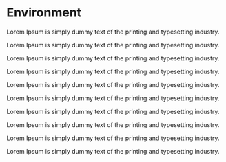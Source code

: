 # Environment

:::: {.rmdNote data-latex=""}
Lorem Ipsum is simply dummy text of the printing and typesetting industry. 
::::

:::: {.rmdnote data-latex=""}
Lorem Ipsum is simply dummy text of the printing and typesetting industry. 
::::

:::: {.rmdTip data-latex=""}
Lorem Ipsum is simply dummy text of the printing and typesetting industry. 
::::

:::: {.rmdtip data-latex=""}
Lorem Ipsum is simply dummy text of the printing and typesetting industry.
::::

:::: {.rmdThink data-latex=""}
Lorem Ipsum is simply dummy text of the printing and typesetting industry. 
::::

:::: {.rmdthink data-latex=""}
Lorem Ipsum is simply dummy text of the printing and typesetting industry.
::::

:::: {.rmdWarning data-latex=""}
Lorem Ipsum is simply dummy text of the printing and typesetting industry.
::::

:::: {.rmdwarning data-latex=""}
Lorem Ipsum is simply dummy text of the printing and typesetting industry.
::::

:::: {.rmdTodo data-latex=""}
Lorem Ipsum is simply dummy text of the printing and typesetting industry.
::::

:::: {.rmdtodo data-latex=""}
Lorem Ipsum is simply dummy text of the printing and typesetting industry.
::::

